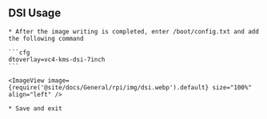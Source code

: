 

## DSI Usage

    * After the image writing is completed, enter /boot/config.txt and add the following command

    ```cfg
    dtoverlay=vc4-kms-dsi-7inch
    ```

    <ImageView image={require('@site/docs/General/rpi/img/dsi.webp').default} size="100%" align="left" />

    * Save and exit